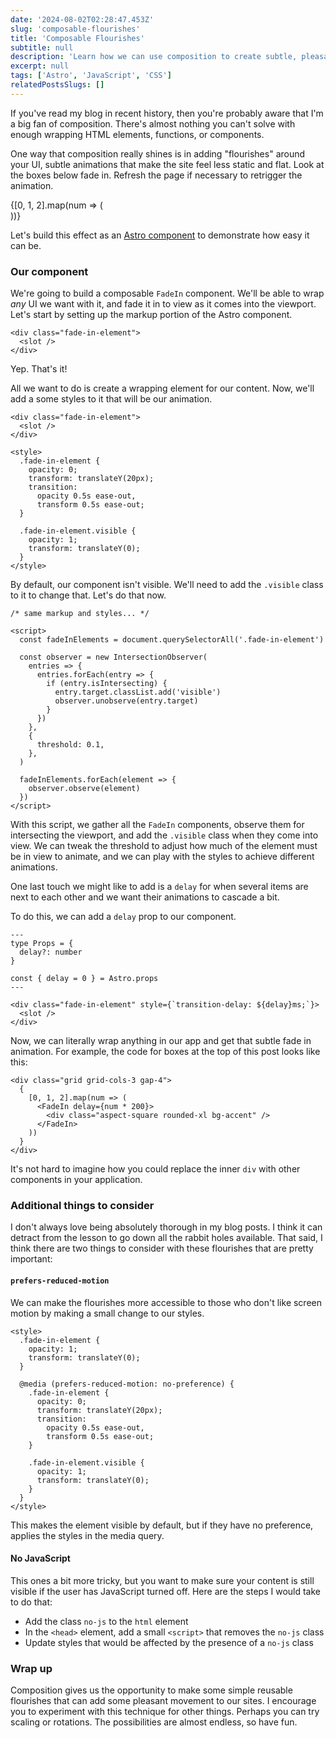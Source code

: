 ```yaml
---
date: '2024-08-02T02:28:47.453Z'
slug: 'composable-flourishes'
title: 'Composable Flourishes'
subtitle: null
description: 'Learn how we can use composition to create subtle, pleasant animations that can be used on any component in our applications.'
excerpt: null
tags: ['Astro', 'JavaScript', 'CSS']
relatedPostsSlugs: []
---
```


If you've read my blog in recent history, then you're probably aware that I'm a big fan of composition. There's almost nothing you can't solve with enough wrapping HTML elements, functions, or components. <Marker content="Depending on what you're working on, of course." />

One way that composition really shines is in adding "flourishes" around your UI, subtle animations that make the site feel less static and flat. Look at the boxes below fade in. Refresh the page if necessary to retrigger the animation.

<div class="my-8 grid grid-cols-3 gap-4">
  {[0, 1, 2].map(num => (
    <FadeIn delay={num * 200}>
      <div class="aspect-square rounded-xl bg-accent" />
    </FadeIn>
  ))}
</div>

Let's build this effect as an [Astro component](https://astro.build) to demonstrate how easy it can be. <Marker content="You can easily do the same in React, but I leave that as an exercise for the reader." />

### Our component

We're going to build a composable `FadeIn` component. We'll be able to wrap _any_ UI we want with it, and fade it in to view as it comes into the viewport. Let's start by setting up the markup portion of the Astro component.

```astro
<div class="fade-in-element">
  <slot />
</div>
```

Yep. That's it!

All we want to do is create a wrapping element for our content. Now, we'll add a some styles to it that will be our animation.

```astro
<div class="fade-in-element">
  <slot />
</div>

<style>
  .fade-in-element {
    opacity: 0;
    transform: translateY(20px);
    transition:
      opacity 0.5s ease-out,
      transform 0.5s ease-out;
  }

  .fade-in-element.visible {
    opacity: 1;
    transform: translateY(0);
  }
</style>
```

By default, our component isn't visible. We'll need to add the `.visible` class to it to change that. Let's do that now.

```astro
/* same markup and styles... */

<script>
  const fadeInElements = document.querySelectorAll('.fade-in-element')

  const observer = new IntersectionObserver(
    entries => {
      entries.forEach(entry => {
        if (entry.isIntersecting) {
          entry.target.classList.add('visible')
          observer.unobserve(entry.target)
        }
      })
    },
    {
      threshold: 0.1,
    },
  )

  fadeInElements.forEach(element => {
    observer.observe(element)
  })
</script>
```

With this script, we gather all the `FadeIn` components, observe them for intersecting the viewport, and add the `.visible` class when they come into view. We can tweak the threshold to adjust how much of the element must be in view to animate, and we can play with the styles to achieve different animations.

One last touch we might like to add is a `delay` for when several items are next to each other and we want their animations to cascade a bit.

To do this, we can add a `delay` prop to our component.

```astro
---
type Props = {
  delay?: number
}

const { delay = 0 } = Astro.props
---

<div class="fade-in-element" style={`transition-delay: ${delay}ms;`}>
  <slot />
</div>
```

Now, we can literally wrap anything in our app and get that subtle fade in animation. For example, the code for boxes at the top of this post looks like this:

```astro
<div class="grid grid-cols-3 gap-4">
  {
    [0, 1, 2].map(num => (
      <FadeIn delay={num * 200}>
        <div class="aspect-square rounded-xl bg-accent" />
      </FadeIn>
    ))
  }
</div>
```

It's not hard to imagine how you could replace the inner `div` with other components in your application.

### Additional things to consider

I don't always love being absolutely thorough in my blog posts. I think it can detract from the lesson to go down all the rabbit holes available. That said, I think there are two things to consider with these flourishes that are pretty important:

#### `prefers-reduced-motion`

We can make the flourishes more accessible to those who don't like screen motion by making a small change to our styles.

```astro
<style>
  .fade-in-element {
    opacity: 1;
    transform: translateY(0);
  }

  @media (prefers-reduced-motion: no-preference) {
    .fade-in-element {
      opacity: 0;
      transform: translateY(20px);
      transition:
        opacity 0.5s ease-out,
        transform 0.5s ease-out;
    }

    .fade-in-element.visible {
      opacity: 1;
      transform: translateY(0);
    }
  }
</style>
```

This makes the element visible by default, but if they have no preference, applies the styles in the media query.

#### No JavaScript

This ones a bit more tricky, but you want to make sure your content is still visible if the user has JavaScript turned off. Here are the steps I would take to do that:

- Add the class `no-js` to the `html` element
- In the `<head>` element, add a small `<script>` that removes the `no-js` class
- Update styles that would be affected by the presence of a `no-js` class

### Wrap up

Composition gives us the opportunity to make some simple reusable flourishes that can add some pleasant movement to our sites. I encourage you to experiment with this technique for other things. Perhaps you can try scaling or rotations. The possibilities are almost endless, so have fun.
